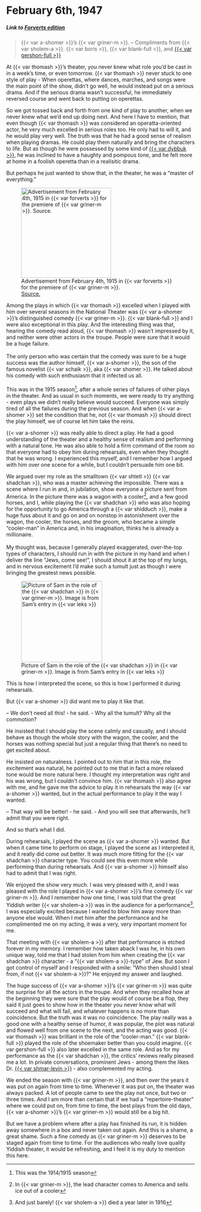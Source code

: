 # February 6th, 1947

##### _Link to [Forverts edition](https://www.nli.org.il/en/newspapers/frw/1947/02/08/01/)_ {.unnumbered}

> {{< var a-shomer >}}'s {{< var griner-m >}}. -- Compliments from {{< var sholem-a >}}. {{< var boris >}}, {{< var blank-full >}}, and [{{< var gershon-full >}}](https://www.museumoffamilyhistory.com/yt/lex/R/rubin-gershon.htm)

At {{< var thomash >}}'s theater, you never knew what role you'd be cast in in a week's time, or even tomorrow. {{< var thomash >}} never stuck to one style of play - When operettas, where dances, marches, and songs were the main point of the show, didn't go well, he would instead put on a serious drama. And if the serious drama wasn't successful, he immediately reversed course and went back to putting on operettas. 

So we got tossed back and forth from one kind of play to another, when we never knew what we'd end up doing next. And here I have to mention, that even though {{< var thomash >}} was considered an operatta-oriented actor, he very much excelled in serious roles too. He only had to will it, and he would play very well. The truth was that he had a good sense of realism when playing dramas. He could play them naturally and bring the characters to life. But as though he were possessed by some kind of [{{< var dybbuk >}}](https://en.wikipedia.org/wiki/Dybbuk), he was inclined to have a haughty and pompous tone, and he felt more at home in a foolish operetta than in a realisitic drama. 

But perhaps he just wanted to show that, in the theater, he was a "master of everything."


::: {layout-ncol=2}


![Advertisement from February 4th, 1915 in {{< var forverts >}} for the premiere of {{< var griner-m >}}.<br>[Source.](https://www.nli.org.il/en/newspapers/frw/1915/02/04/01/article/47.3/)](../img/newspaper_clippings/1915-02-04_forverts.png){width="2.5in"}

Among the plays in which {{< var thomash >}} excelled when I played with him over several seasons in the National Theater was {{< var a-shomer >}}'s distinguished comedy {{< var griner-m >}}. {{< var blank-full >}} and I were also exceptional in this play. And the interesting thing was that, hearing the comedy read aloud, {{< var thomash >}} wasn't impressed by it, and neither were other actors in the troupe. People were sure that it would be a huge failure.<br><br>
The only person who was certain that the comedy was sure to be a huge success was the author himself, {{< var a-shomer >}}, the son of the famous novelist {{< var schaik >}}, aka {{< var shomer >}}. He talked about his comedy with such enthusiasm that it infected us all.<br><br>
This was in the 1915 season^[This was the 1914/1915 season], after a whole series of failures of other plays in the theater. And as usual in such moments, we were ready to try anything - even plays we didn't really believe would succeed. Everyone was simply tired of all the failures during the previous season. And when {{< var a-shomer >}} set the condition that he, not {{< var thomash >}} should direct the play himself, we of course let him take the reins.

:::




{{< var a-shomer >}} was really able to direct a play. He had a good understanding of the theater and a healthy sense of realism and performing with a natural tone. He was also able to hold a firm command of the room so that everyone had to obey him during rehearsals, even when they thought that he was wrong. I experienced this myself, and I remember how I argued with him over one scene for a while, but I couldn't persuade him one bit. 


::: {layout-ncol=2}

We argued over my role as the smalltown {{< var shtetl  >}} {{< var shadchan >}}, who was a master achieving the impossible. There was a scene where I run in and, in jubilation, show everyone a picture sent from America. In the picture there was a wagon with a cooler^[In {{< var griner-m >}}, the lead character comes to America and sells ice out of a cooler], and a few good horses, and I, while playing the {{< var shadchan >}} who was also hoping for the opportunity to go America through a {{< var shidduch >}}, make a huge fuss about it and go on and on nonstop in astonishment over the wagon, the cooler, the horses, and the groom, who became a simple "cooler-man" in America and, in his imagination, thinks he is already a millionaire. <br><br>
My thought was, because I generally played exaggerated, over-the-top types of characters, I should run in with the picture in my hand and when I deliver the line "Jews, come see!", I should shout it at the top of my lungs, and in nervous excitement I'd make such a tumult just as though I were bringing the greatest news possible.

![Picture of Sam in the role of the {{< var shadchan >}} in {{< var griner-m >}}. Image is from Sam's entry in {{< var leks >}}](../img/sam-griner-millionaire.png){width="2.25in"}

:::

This is how I interpreted the scene, so this is how I performed it during rehearsals.

But {{< var a-shomer >}} did want me to play it like that.

-- We don't need all this! - he said. - Why all the tumult? Why all the commotion?

He insisted that I should play the scene calmly and casually, and I should behave as though the whole story with the wagon, the cooler, and the horses was nothing special but just a regular thing that there's no need to get excited about.

He insisted on naturalness. I pointed out to him that in this role, the excitement was natural, he pointed out to me that in fact a more relaxed tone would be more natural here. I thought my interpretation was right and his was wrong, but I couldn't convince him. {{< var thomash >}} also agree with me, and he gave me the advice to play it in rehearsals the way {{< var a-shomer >}} wanted, but in the actual performance to play it the way I wanted.

-- That way will be better! - he said. - And you will see that afterwards, he'll admit that you were right. 

And so that's what I did. 

During rehearsals, I played the scene as {{< var a-shomer >}} wanted. But when it came time to perform on stage, I played the scene as I interpreted it, and it really did come out better. It was much more fitting for the {{< var shadchan >}} character type. You could see this even more while performing than during rehearsals. And {{< var a-shomer >}} himself also had to admit that I was right. 

We enjoyed the show very much. I was very pleased with it, and I was pleased with the role I played in {{< var a-shomer >}}'s fine comedy {{< var griner-m >}}. And I remember how one time, I was told that the great Yiddish writer {{< var sholem-a >}} was in the audience for a performance^[And just barely! {{< var sholem-a >}} died a year later in 1916], I was especially excited because I wanted to blow him away more than anyone else would. When I met him after the performance and he complimented me on my acting, it was a very, very important moment for me.

That meeting with {{< var sholem-a >}} after that performance is etched forever in my memory. I remember how taken aback I was he, in his own unique way, told me that I had stolen from him when creating the {{< var shadchan >}} character - a "{{< var sholem-a  >}}-type" of Jew. But soon I got control of myself and I responded with a smile: "Who then should I steal from, if not {{< var sholem-a >}}?" He enjoyed my answer and laughed.

The huge success of {{< var a-shomer >}}'s {{< var griner-m >}} was quite the surprise for all the actors in the troupe. And when they recalled how at the beginning they were sure that the play would of course be a flop, they said it just goes to show how in the theater you never know what will succeed and what will fail, and whatever happens is no more than coincidence. But the truth was it was no coincidence. The play really was a good one with a healthy sense of humor, it was popular, the plot was natural and flowed well from one scene to the next, and the acting was good. {{< var thomash >}} was brilliant in the role of the "cooler-man." {{< var blank-full >}} played the role of the shoemaker better than you could imagine. {{< var gershon-full >}} also later excelled in the same role. And as for my performance as the {{< var shadchan >}}, the critics' reviews really pleased me a lot. In private conversations, prominent Jews - among them the likes Dr. [{{< var shmar-levin >}}](https://en.wikipedia.org/wiki/Shmaryahu_Levin) - also complemented my acting. 

We ended the season with {{< var griner-m >}}, and then over the years it was put on again from time to time. Whenever it was put on, the theater was always packed. A lot of people came to see the play not once, but two or three times. And I am more than certain that if we had a "repertoire-theater" where we could put on, from time to time, the best plays from the old days, {{< var a-shomer >}}'s {{< var griner-m >}} would still be a big hit.

But we have a problem where after a play has finished its run, it is hidden away somewhere in a box and never taken out again. And this is a shame, a great shame. Such a fine comedy as {{< var griner-m >}} deserves to be staged again from time to time. For the audiences who really love quality Yiddish theater, it would be refreshing, and I feel it is my duty to mention this here. 
